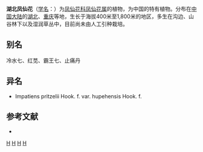 {{Speciesbox 
| taxon = Impatiens pritzelii
| authority = Hook. f.
| status = EN
| status_system = iucn3.1
}}
'''湖北凤仙花'''（[[学名|学名]]：{{lang|la|''Impatiens pritzelii''}}）为[[凤仙花科|凤仙花科]][[凤仙花属|凤仙花属]]的植物，为中国的特有植物。分布在[[中国大陆|中国大陆]]的[[湖北|湖北]]、[[重庆|重庆]]等地，生长于海拔400米至1,800米的地区，多生在沟边、山谷林下以及湿润草丛中，目前尚未由人工引种栽培。

== 别名 ==
冷水七、红苋、霸王七、止痛丹

== 异名 ==
* Impatiens pritzelii Hook. f. var. hupehensis Hook. f.

== 参考文献 ==
<div class="references-small">
* {{cite web| url =http://www.bioinfo.cn/db05/KmzwSpecies.php?action=view&id=1724| title =湖北凤仙花| work =《中国高等植物数据库全库》| publisher =中国科学院微生物研究所| author =昆明植物研究所| accessdate =2009-02-22| deadurl =yes| archiveurl =https://web.archive.org/web/20160305023738/http://www.bioinfo.cn/db05/KmzwSpecies.php?action=view&id=1724| archivedate =2016-03-05}}
</div>
{{Taxonbar|from=Q5472152}}

[[Category:凤仙花属|H]]
[[Category:中國特有植物|H]]
[[Category:湖北植物|H]]
[[Category:重庆植物|H]]